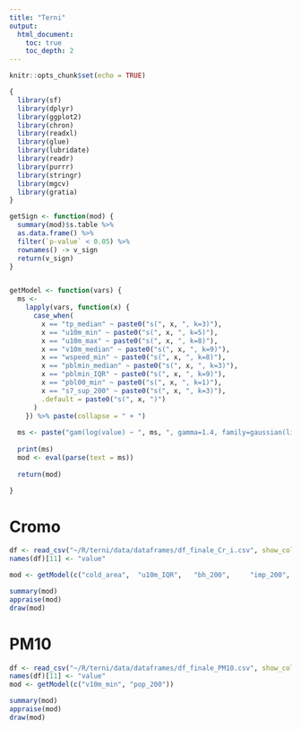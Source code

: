 ```yaml
---
title: "Terni"
output: 
  html_document:
    toc: true
    toc_depth: 2
---
```


```r
knitr::opts_chunk$set(echo = TRUE)

{
  library(sf)
  library(dplyr)
  library(ggplot2)
  library(chron)
  library(readxl)
  library(glue)
  library(lubridate)
  library(readr)
  library(purrr)
  library(stringr)
  library(mgcv)
  library(gratia)
} 

getSign <- function(mod) {
  summary(mod)$s.table %>% 
  as.data.frame() %>% 
  filter(`p-value` < 0.05) %>% 
  rownames() -> v_sign
  return(v_sign)
}


getModel <- function(vars) {
  ms <- 
    lapply(vars, function(x) {
      case_when(
        x == "tp_median" ~ paste0("s(", x, ", k=3)"),
        x == "u10m_min" ~ paste0("s(", x, ", k=5)"),
        x == "u10m_max" ~ paste0("s(", x, ", k=8)"),
        x == "v10m_median" ~ paste0("s(", x, ", k=9)"),
        x == "wspeed_min" ~ paste0("s(", x, ", k=8)"),
        x == "pblmin_median" ~ paste0("s(", x, ", k=3)"),
        x == "pblmin_IQR" ~ paste0("s(", x, ", k=9)"),
        x == "pbl00_min" ~ paste0("s(", x, ", k=1)"),
        x == "s7_sup_200" ~ paste0("s(", x, ", k=3)"),
        .default = paste0("s(", x, ")")
      )
    }) %>% paste(collapse = " + ") 
  
  ms <- paste("gam(log(value) ~ ", ms, ", gamma=1.4, family=gaussian(link=log), data = df)")
  
  print(ms)
  mod <- eval(parse(text = ms))
  
  return(mod)

}


```

# Cromo

```r

df <- read_csv("~/R/terni/data/dataframes/df_finale_Cr_i.csv", show_col_types = FALSE)
names(df)[11] <- "value"

mod <- getModel(c("cold_area",  "u10m_IQR",   "bh_200",     "imp_200",    "wspeed_min"))

summary(mod)
appraise(mod)
draw(mod)

```

# PM10

```r
df <- read_csv("~/R/terni/data/dataframes/df_finale_PM10.csv", show_col_types = FALSE)
names(df)[11] <- "value"
mod <- getModel(c("v10m_min", "pop_200"))

summary(mod)
appraise(mod)
draw(mod)
```

